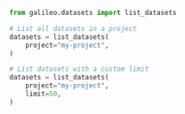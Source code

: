 
```python Python
from galileo.datasets import list_datasets

# List all datasets in a project
datasets = list_datasets(
    project="my-project",
)

# List datasets with a custom limit
datasets = list_datasets(
    project="my-project",
    limit=50,
) 
```
